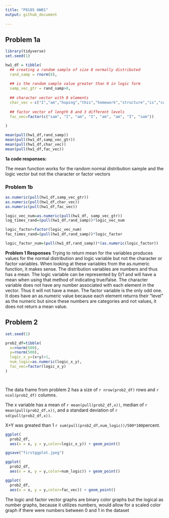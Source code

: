 ```yaml
---
title: "P8105 HW01"
output: github_document
   
---
```


## Problem 1a

```r

library(tidyverse)
set.seed(1)

hw1_df = tibble(
  ## creating a random sample of size 8 normally distributed
  rand_samp = rnorm(8), 
  
  ## is the random sample value greater than 0 in logic form
  samp_vec_gtr = rand_samp>0,  
  
  ## character vector with 8 elements
  char_vec = c("I","am","hoping","this","homework","structure","is","correct"), 
  
  ## factor vector of length 8 and 3 different levels
  fac_vec=factor(c("sam", "I", "am", "I", "am", "am", "I", "sam"))
  
)

mean(pull(hw1_df,rand_samp))
mean(pull(hw1_df,samp_vec_gtr))
mean(pull(hw1_df,char_vec))
mean(pull(hw1_df,fac_vec))
```

**1a code responses:**

The mean function works for the random normal distribution sample and the logic vector but not the character or factor vectors

### **Problem 1b**

```r
as.numeric(pull(hw1_df,samp_vec_gtr))
as.numeric(pull(hw1_df,char_vec))
as.numeric(pull(hw1_df,fac_vec))
```

```r
logic_vec_num=as.numeric(pull(hw1_df, samp_vec_gtr))
log_times_rand=(pull(hw1_df,rand_samp))*logic_vec_num

logic_factor=factor(logic_vec_num)
fac_times_rand=(pull(hw1_df,rand_samp))*logic_factor

logic_factor_num=(pull(hw1_df,rand_samp))*(as.numeric(logic_factor))


```

**Problem 1 Responses**
Trying to return mean for the variables produces values for the normal distribution and logic variable but not the character or factor variables. When looking at these variables from the as.numeric function, it makes sense. The distribution variables are numbers and thus has a mean. The logic variable can be represented by 0/1 and will have a mean when using that method of indicating true/false. The character variable does not have any number associated with each element in the vector. Thus it will not have a mean. The factor variable is the only odd one. It does have an as.numeric value because each element returns their "level" as the numeric but since these numbers are categories and not values, it does not return a mean value.


## Problem 2
```r
set.seed(1)

prob2_df=tibble(
  x=rnorm(500),
  y=rnorm(500),
  logic_x_y=(x+y)>1,
  num_logic=as.numeric(logic_x_y),
  fac_vec=factor(logic_x_y)
)




```


The data frame from problem 2 has a size of `r nrow(prob2_df)` rows and `r ncol(prob2_df)`  columns. 

The x variable has a mean of `r mean(pull(prob2_df,x))`, median of `r mean(pull(prob2_df,x))`, and a standard deviation of `r sd(pull(prob2_df,x))`.

X+Y was greated than 1 `r sum(pull(prob2_df,num_logic))/500*100`percent.

```r
ggplot(
  prob2_df, 
  aes(x = x, y = y,color=logic_x_y)) + geom_point()

ggsave("firstggplot.jpeg")

ggplot(
  prob2_df, 
  aes(x = x, y = y,color=num_logic)) + geom_point()

ggplot(
  prob2_df, 
  aes(x = x, y = y,color=fac_vec)) + geom_point()

```

The logic and factor vector graphs are binary color graphs but the logical as  number graphs, because it utilizes numbers, would allow for a scaled color graph if there were numbers between 0 and 1 in the dataset
